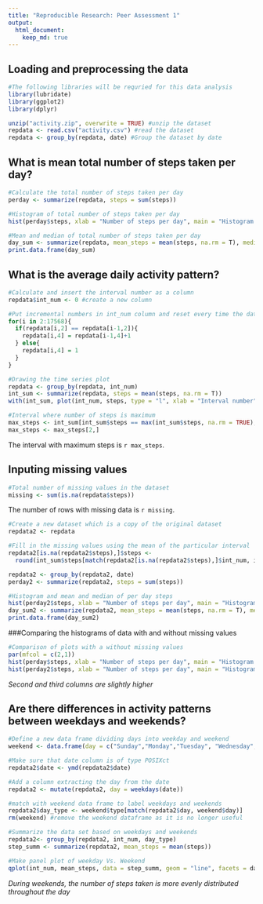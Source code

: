 ```yaml
---
title: "Reproducible Research: Peer Assessment 1"
output: 
  html_document:
    keep_md: true
---
```


## Loading and preprocessing the data
```R
#The following libraries will be requried for this data analysis
library(lubridate)
library(ggplot2)
library(dplyr)
```

```R
unzip("activity.zip", overwrite = TRUE) #unzip the dataset
repdata <- read.csv("activity.csv") #read the dataset
repdata <- group_by(repdata, date) #Group the dataset by date
```

## What is mean total number of steps taken per day?
```r
#Calculate the total number of steps taken per day
perday <- summarize(repdata, steps = sum(steps))

#Histogram of total number of steps taken per day
hist(perday$steps, xlab = "Number of steps per day", main = "Histogram of Steps taken per day")

#Mean and median of total number of steps taken per day
day_sum <- summarize(repdata, mean_steps = mean(steps, na.rm = T), median_steps = median(steps, na.rm = T))
print.data.frame(day_sum)
```

## What is the average daily activity pattern?
```r
#Calculate and insert the interval number as a column
repdata$int_num <- 0 #create a new column

#Put incremental numbers in int_num column and reset every time the date changes
for(i in 2:17568){
  if(repdata[i,2] == repdata[i-1,2]){
    repdata[i,4] = repdata[i-1,4]+1
  } else{
    repdata[i,4] = 1
  }
}

#Drawing the time series plot
repdata <- group_by(repdata, int_num)
int_sum <- summarize(repdata, steps = mean(steps, na.rm = T))
with(int_sum, plot(int_num, steps, type = "l", xlab = "Interval number", ylab = "Number of steps", main = "Time series plot of average daily activity pattern"))

#Interval where number of steps is maximum
max_steps <- int_sum[int_sum$steps == max(int_sum$steps, na.rm = TRUE),]
max_steps <- max_steps[2,]
```

The interval with maximum steps is `r max_steps`.

## Inputing missing values
```r
#Total number of missing values in the dataset
missing <- sum(is.na(repdata$steps))
```

The number of rows with missing data is `r missing`.

```r
#Create a new dataset which is a copy of the original dataset
repdata2 <- repdata

#Fill in the missing values using the mean of the particular interval
repdata2[is.na(repdata2$steps),]$steps <- 
  round(int_sum$steps[match(repdata2[is.na(repdata2$steps),]$int_num, int_sum$int_num)])

repdata2 <- group_by(repdata2, date)
perday2 <- summarize(repdata2, steps = sum(steps))

#Histogram and mean and median of per day steps
hist(perday2$steps, xlab = "Number of steps per day", main = "Histogram of Steps taken per day")
day_sum2 <- summarize(repdata2, mean_steps = mean(steps, na.rm = T), median_steps = median(steps, na.rm = T))
print.data.frame(day_sum2)
```

###Comparing the histograms of data with and without missing values

```r
#Comparison of plots with a without missing values
par(mfcol = c(2,1))
hist(perday$steps, xlab = "Number of steps per day", main = "Histogram of Steps taken per day (with missing values)")
hist(perday2$steps, xlab = "Number of steps per day", main = "Histogram of Steps taken per day (Without missing values)")
```

*Second and third columns are slightly higher*

## Are there differences in activity patterns between weekdays and weekends?
```r
#Define a new data frame dividing days into weekday and weekend
weekend <- data.frame(day = c("Sunday","Monday","Tuesday", "Wednesday","Thursday","Friday","Saturday"), type = c("Weekend","Weekday","Weekday","Weekday","Weekday","Weekday","Weekend"))

#Make sure that date column is of type POSIXct
repdata2$date <- ymd(repdata2$date)

#Add a column extracting the day from the date
repdata2 <- mutate(repdata2, day = weekdays(date))

#match with weekend data frame to label weekdays and weekends
repdata2$day_type <- weekend$type[match(repdata2$day, weekend$day)]
rm(weekend) #remove the weekend dataframe as it is no longer useful

#Summarize the data set based on weekdays and weekends
repdata2<- group_by(repdata2, int_num, day_type)
step_summ <- summarize(repdata2, mean_steps = mean(steps))

#Make panel plot of weekday Vs. Weekend
qplot(int_num, mean_steps, data = step_summ, geom = "line", facets = day_type~., xlab = "Interval Numbers", ylab = "Average number of steps")
```

*During weekends, the number of steps taken is more evenly distributed throughout the day*

